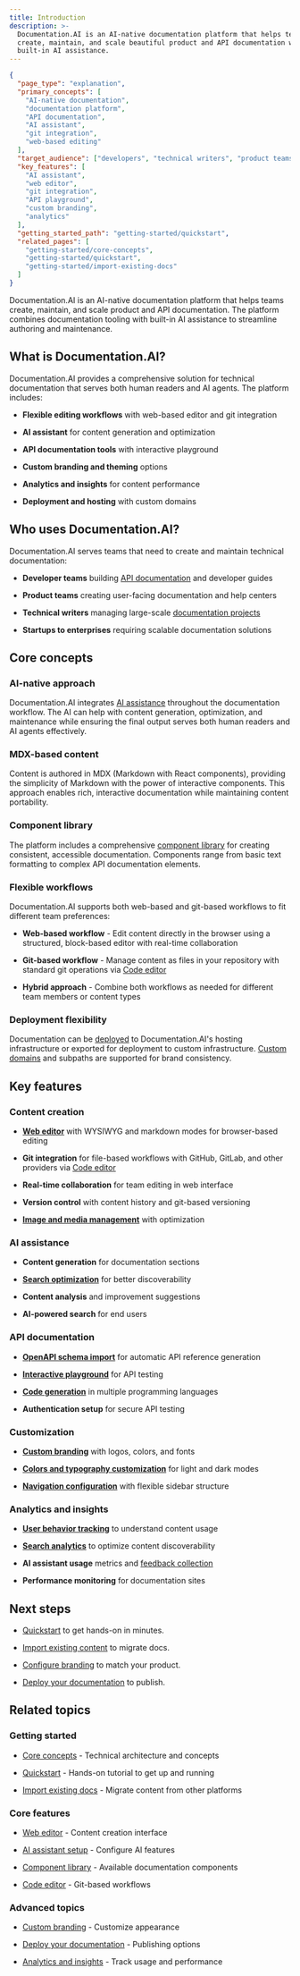 ```yaml
---
title: Introduction
description: >-
  Documentation.AI is an AI-native documentation platform that helps teams
  create, maintain, and scale beautiful product and API documentation with
  built-in AI assistance.
---
```

```json
{
  "page_type": "explanation",
  "primary_concepts": [
    "AI-native documentation",
    "documentation platform",
    "API documentation",
    "AI assistant",
    "git integration",
    "web-based editing"
  ],
  "target_audience": ["developers", "technical writers", "product teams", "API teams"],
  "key_features": [
    "AI assistant",
    "web editor",
    "git integration",
    "API playground",
    "custom branding",
    "analytics"
  ],
  "getting_started_path": "getting-started/quickstart",
  "related_pages": [
    "getting-started/core-concepts",
    "getting-started/quickstart",
    "getting-started/import-existing-docs"
  ]
}
```

Documentation.AI is an AI-native documentation platform that helps teams create, maintain, and scale product and API documentation. The platform combines documentation tooling with built-in AI assistance to streamline authoring and maintenance.

## What is Documentation.AI?

Documentation.AI provides a comprehensive solution for technical documentation that serves both human readers and AI agents. The platform includes:

- **Flexible editing workflows** with web-based editor and git integration

- **AI assistant** for content generation and optimization

- **API documentation tools** with interactive playground

- **Custom branding and theming** options

- **Analytics and insights** for content performance

- **Deployment and hosting** with custom domains

## Who uses Documentation.AI?

Documentation.AI serves teams that need to create and maintain technical documentation:

- **Developer teams** building [API documentation](../api-documentation-and-playground/openapi-schema-import) and developer guides

- **Product teams** creating user-facing documentation and help centers

- **Technical writers** managing large-scale [documentation projects](../write-and-publish/web-editor/organize)

- **Startups to enterprises** requiring scalable documentation solutions

## Core concepts

### AI-native approach

Documentation.AI integrates [AI assistance](../ai/ai-assistant) throughout the documentation workflow. The AI can help with content generation, optimization, and maintenance while ensuring the final output serves both human readers and AI agents effectively.

### MDX-based content

Content is authored in MDX (Markdown with React components), providing the simplicity of Markdown with the power of interactive components. This approach enables rich, interactive documentation while maintaining content portability.

### Component library

The platform includes a comprehensive [component library](../components/component-library) for creating consistent, accessible documentation. Components range from basic text formatting to complex API documentation elements.

### Flexible workflows

Documentation.AI supports both web-based and git-based workflows to fit different team preferences:

- **Web-based workflow** - Edit content directly in the browser using a structured, block-based editor with real-time collaboration

- **Git-based workflow** - Manage content as files in your repository with standard git operations via [Code editor](../write-and-publish/code-editor/overview)

- **Hybrid approach** - Combine both workflows as needed for different team members or content types

### Deployment flexibility

Documentation can be [deployed](../deployment-and-hosting/deploy-your-documentation) to Documentation.AI's hosting infrastructure or exported for deployment to custom infrastructure. [Custom domains](../deployment-and-hosting/custom-domain) and subpaths are supported for brand consistency.

## Key features

### Content creation

- [**Web editor**](../write-and-publish/web-editor/overview) with WYSIWYG and markdown modes for browser-based editing

- **Git integration** for file-based workflows with GitHub, GitLab, and other providers via [Code editor](../write-and-publish/code-editor/overview)

- **Real-time collaboration** for team editing in web interface

- **Version control** with content history and git-based versioning

- [**Image and media management**](../write-and-publish/web-editor/images-and-media) with optimization

### AI assistance

- **Content generation** for documentation sections

- [**Search optimization**](../ai/search-configuration) for better discoverability

- **Content analysis** and improvement suggestions

- **AI-powered search** for end users

### API documentation

- [**OpenAPI schema import**](../api-documentation-and-playground/openapi-schema-import) for automatic API reference generation

- [**Interactive playground**](../api-documentation-and-playground/interactive-playground-setup) for API testing

- [**Code generation**](../api-documentation-and-playground/code-generation) in multiple programming languages

- **Authentication setup** for secure API testing

### Customization

- [**Custom branding**](../customization-and-configuration/branding) with logos, colors, and fonts

- [**Colors and typography customization**](../customization-and-configuration/colors-and-typography) for light and dark modes

- [**Navigation configuration**](../customization-and-configuration/navigation-and-sidebar) with flexible sidebar structure

### Analytics and insights

- [**User behavior tracking**](../analytics-and-insights/user-analytics) to understand content usage

- [**Search analytics**](../analytics-and-insights/search-and-ai-assistant-analytics) to optimize content discoverability

- **AI assistant usage** metrics and [feedback collection](../analytics-and-insights/user-feedback)

- **Performance monitoring** for documentation sites

## Next steps

- [Quickstart](quickstart) to get hands-on in minutes.

- [Import existing content](import-existing-docs) to migrate docs.

- [Configure branding](../customization-and-configuration/branding) to match your product.

- [Deploy your documentation](../deployment-and-hosting/deploy-your-documentation) to publish.

## Related topics

### Getting started

- [Core concepts](core-concepts) - Technical architecture and concepts

- [Quickstart](quickstart) - Hands-on tutorial to get up and running

- [Import existing docs](import-existing-docs) - Migrate content from other platforms

### Core features

- [Web editor](../write-and-publish/web-editor) - Content creation interface

- [AI assistant setup](../ai/ai-assistant) - Configure AI features

- [Component library](../components/component-library) - Available documentation components

- [Code editor](../write-and-publish/code-editor/overview) - Git-based workflows

### Advanced topics

- [Custom branding](../customization-and-configuration/branding) - Customize appearance

- [Deploy your documentation](../deployment-and-hosting/deploy-your-documentation) - Publishing options

- [Analytics and insights](../analytics-and-insights/user-analytics) - Track usage and performance

